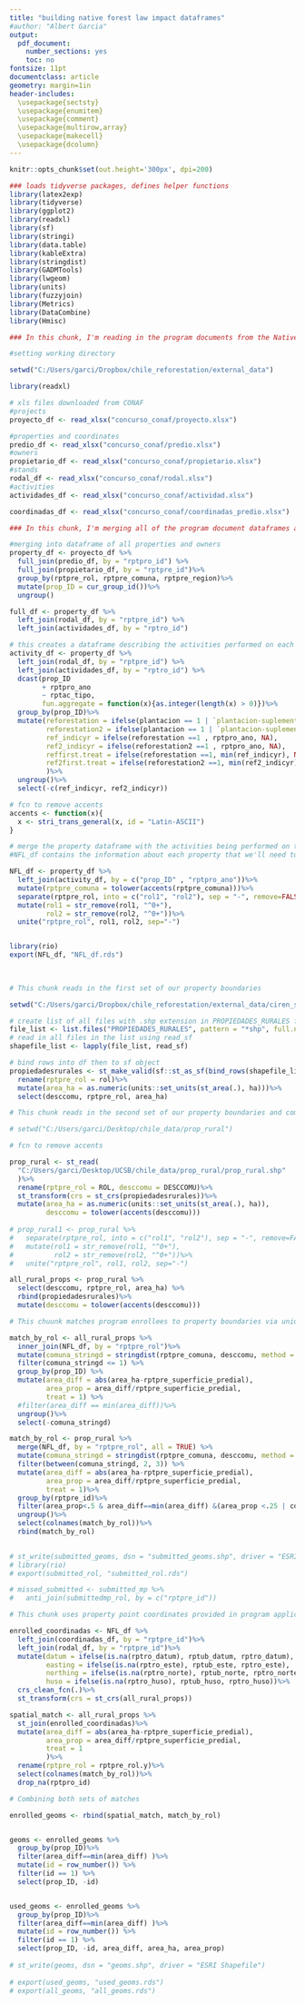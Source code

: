 ```yaml
---
title: "building native forest law impact dataframes"
#author: "Albert Garcia"
output:
  pdf_document:
    number_sections: yes
    toc: no
fontsize: 11pt    
documentclass: article
geometry: margin=1in
header-includes: 
  \usepackage{sectsty}
  \usepackage{enumitem}
  \usepackage{comment}
  \usepackage{multirow,array}
  \usepackage{makecell}
  \usepackage{dcolumn}
---
```


```r
knitr::opts_chunk$set(out.height='300px', dpi=200)

### loads tidyverse packages, defines helper functions
library(latex2exp)
library(tidyverse)
library(ggplot2)
library(readxl)
library(sf)
library(stringi)
library(data.table)
library(kableExtra)
library(stringdist)
library(GADMTools)
library(lwgeom)
library(units)
library(fuzzyjoin)
library(Metrics)
library(DataCombine)
library(Hmisc)

```

``` r

### In this chunk, I'm reading in the program documents from the Native Forest Law

#setting working directory

setwd("C:/Users/garci/Dropbox/chile_reforestation/external_data")

library(readxl)

# xls files downloaded from CONAF
#projects
proyecto_df <- read_xlsx("concurso_conaf/proyecto.xlsx")

#properties and coordinates
predio_df <- read_xlsx("concurso_conaf/predio.xlsx")
#owners
propietario_df <- read_xlsx("concurso_conaf/propietario.xlsx")
#stands
rodal_df <- read_xlsx("concurso_conaf/rodal.xlsx")
#activities
actividades_df <- read_xlsx("concurso_conaf/actividad.xlsx")

coordinadas_df <- read_xlsx("concurso_conaf/coordinadas_predio.xlsx")
```

```r

### In this chunk, I'm merging all of the program document dataframes and cleaning them up a bit

#merging into dataframe of all properties and owners
property_df <- proyecto_df %>%
  full_join(predio_df, by = "rptpro_id") %>%
  full_join(propietario_df, by = "rptpre_id")%>%
  group_by(rptpre_rol, rptpre_comuna, rptpre_region)%>%
  mutate(prop_ID = cur_group_id())%>%
  ungroup()

full_df <- property_df %>%
  left_join(rodal_df, by = "rptpre_id") %>%
  left_join(actividades_df, by = "rptro_id")

# this creates a dataframe describing the activities performed on each property
activity_df <- property_df %>%
  left_join(rodal_df, by = "rptpre_id") %>%
  left_join(actividades_df, by = "rptro_id") %>%
  dcast(prop_ID
        + rptpro_ano
        ~ rptac_tipo, 
        fun.aggregate = function(x){as.integer(length(x) > 0)})%>%
  group_by(prop_ID)%>%
  mutate(reforestation = ifelse(plantacion == 1 | `plantacion-suplementaria`==1 | regeneracion==1 , 1, 0),
         reforestation2 = ifelse(plantacion == 1 | `plantacion-suplementaria`==1 | regeneracion==1 |`corta-regeneracion`==1, 1, 0),
         ref_indicyr = ifelse(reforestation ==1 , rptpro_ano, NA),
         ref2_indicyr = ifelse(reforestation2 ==1 , rptpro_ano, NA),
         reffirst.treat = ifelse(reforestation ==1, min(ref_indicyr), NA),
         ref2first.treat = ifelse(reforestation2 ==1, min(ref2_indicyr), NA)
         )%>%
  ungroup()%>%
  select(-c(ref_indicyr, ref2_indicyr))

# fcn to remove accents
accents <- function(x){
  x <- stri_trans_general(x, id = "Latin-ASCII")
}

# merge the property dataframe with the activities being performed on the property
#NFL_df contains the information about each property that we'll need to perform analysis wrt a lot of the program objectives

NFL_df <- property_df %>%
  left_join(activity_df, by = c("prop_ID" , "rptpro_ano"))%>%
  mutate(rptpre_comuna = tolower(accents(rptpre_comuna)))%>%
  separate(rptpre_rol, into = c("rol1", "rol2"), sep = "-", remove=FALSE)%>%
  mutate(rol1 = str_remove(rol1, "^0+"),
         rol2 = str_remove(rol2, "^0+"))%>%
  unite("rptpre_rol", rol1, rol2, sep="-")


library(rio)
export(NFL_df, "NFL_df.rds")
  
  

```

```r

# This chunk reads in the first set of our property boundaries

setwd("C:/Users/garci/Dropbox/chile_reforestation/external_data/ciren_simef")

# create list of all files with .shp extension in PROPIEDADES_RURALES folder
file_list <- list.files("PROPIEDADES_RURALES", pattern = "*shp", full.names = TRUE)
# read in all files in the list using read_sf
shapefile_list <- lapply(file_list, read_sf)

# bind rows into df then to sf object
propiedadesrurales <- st_make_valid(sf::st_as_sf(bind_rows(shapefile_list))) %>%
  rename(rptpre_rol = rol)%>%
  mutate(area_ha = as.numeric(units::set_units(st_area(.), ha)))%>%
  select(desccomu, rptpre_rol, area_ha)

```

```r

# This chunk reads in the second set of our property boundaries and combines with the first to create all_rural_props df, containing all rural property boundaries

# setwd("C:/Users/garci/Desktop/chile_data/prop_rural")

# fcn to remove accents

prop_rural <- st_read(
  "C:/Users/garci/Desktop/UCSB/chile_data/prop_rural/prop_rural.shp"
  )%>%
  rename(rptpre_rol = ROL, desccomu = DESCCOMU)%>%
  st_transform(crs = st_crs(propiedadesrurales))%>%
  mutate(area_ha = as.numeric(units::set_units(st_area(.), ha)),
         desccomu = tolower(accents(desccomu)))
  
# prop_rural1 <- prop_rural %>%
#   separate(rptpre_rol, into = c("rol1", "rol2"), sep = "-", remove=FALSE)%>%
#   mutate(rol1 = str_remove(rol1, "^0+"),
#          rol2 = str_remove(rol2, "^0+"))%>%
#   unite("rptpre_rol", rol1, rol2, sep="-")

all_rural_props <- prop_rural %>%  
  select(desccomu, rptpre_rol, area_ha) %>%
  rbind(propiedadesrurales)%>%
  mutate(desccomu = tolower(accents(desccomu)))

```

```r

# This chuunk matches program enrollees to property boundaries via unique parcel identifier (rol) and comuna

match_by_rol <- all_rural_props %>%
  inner_join(NFL_df, by = "rptpre_rol")%>%
  mutate(comuna_stringd = stringdist(rptpre_comuna, desccomu, method = "dl")) %>%
  filter(comuna_stringd <= 1) %>%
  group_by(prop_ID) %>%
  mutate(area_diff = abs(area_ha-rptpre_superficie_predial),
         area_prop = area_diff/rptpre_superficie_predial,
         treat = 1) %>%
  #filter(area_diff == min(area_diff))%>%
  ungroup()%>%
  select(-comuna_stringd)

match_by_rol <- prop_rural %>%
  merge(NFL_df, by = "rptpre_rol", all = TRUE) %>%
  mutate(comuna_stringd = stringdist(rptpre_comuna, desccomu, method = "dl")) %>%
  filter(between(comuna_stringd, 2, 3)) %>%
  mutate(area_diff = abs(area_ha-rptpre_superficie_predial),
         area_prop = area_diff/rptpre_superficie_predial,
         treat = 1)%>%
  group_by(rptpre_id)%>%
  filter(area_prop<.5 & area_diff==min(area_diff) &(area_prop <.25 | comuna_stringd <3))%>%
  ungroup()%>%
  select(colnames(match_by_rol))%>%
  rbind(match_by_rol)

 
# st_write(submitted_geoms, dsn = "submitted_geoms.shp", driver = "ESRI Shapefile")
# library(rio)
# export(submitted_rol, "submitted_rol.rds")
```

```r
# missed_submitted <- submitted_mp %>%
#   anti_join(submittedmp_rol, by = c("rptpre_id")) 

# This chunk uses property point coordinates provided in program application to spatially match with property boundaries

enrolled_coordinadas <- NFL_df %>%
  left_join(coordinadas_df, by = "rptpre_id")%>%
  left_join(rodal_df, by = "rptpre_id")%>%
  mutate(datum = ifelse(is.na(rptro_datum), rptub_datum, rptro_datum),
         easting = ifelse(is.na(rptro_este), rptub_este, rptro_este),
         northing = ifelse(is.na(rptro_norte), rptub_norte, rptro_norte),
         huso = ifelse(is.na(rptro_huso), rptub_huso, rptro_huso))%>%
  crs_clean_fcn(.)%>%
  st_transform(crs = st_crs(all_rural_props))

spatial_match <- all_rural_props %>%
  st_join(enrolled_coordinadas)%>%
  mutate(area_diff = abs(area_ha-rptpre_superficie_predial),
         area_prop = area_diff/rptpre_superficie_predial,
         treat = 1
         )%>%
  rename(rptpre_rol = rptpre_rol.y)%>%
  select(colnames(match_by_rol))%>%
  drop_na(rptpro_id)

```

```r
# Combining both sets of matches

enrolled_geoms <- rbind(spatial_match, match_by_rol)


geoms <- enrolled_geoms %>%
  group_by(prop_ID)%>%
  filter(area_diff==min(area_diff) )%>%
  mutate(id = row_number()) %>% 
  filter(id == 1) %>% 
  select(prop_ID, -id)


used_geoms <- enrolled_geoms %>%
  group_by(prop_ID)%>%
  filter(area_diff==min(area_diff) )%>%
  mutate(id = row_number()) %>% 
  filter(id == 1) %>% 
  select(prop_ID, -id, area_diff, area_ha, area_prop)
  
# st_write(geoms, dsn = "geoms.shp", driver = "ESRI Shapefile")
 
# export(used_geoms, "used_geoms.rds")
# export(all_geoms, "all_geoms.rds")
```
